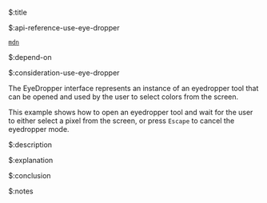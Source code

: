 $:title



$:api-reference-use-eye-dropper

[`mdn`](https://developer.mozilla.org/en-US/docs/Web/API/EyeDropper_API)


$:depend-on



$:consideration-use-eye-dropper

The EyeDropper interface represents an instance of an eyedropper tool that can be opened and used by the user to select colors from the screen.

This example shows how to open an eyedropper tool and wait for the user to either select a pixel from the screen, or press `Escape` to cancel the eyedropper mode.


$:description



$:explanation



$:conclusion



$:notes


